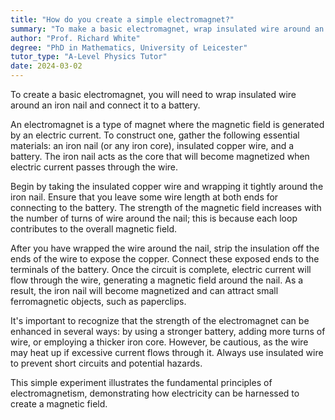 ```yaml
---
title: "How do you create a simple electromagnet?"
summary: "To make a basic electromagnet, wrap insulated wire around an iron nail and connect the ends to a battery, allowing the nail to become magnetized."
author: "Prof. Richard White"
degree: "PhD in Mathematics, University of Leicester"
tutor_type: "A-Level Physics Tutor"
date: 2024-03-02
---
```


To create a basic electromagnet, you will need to wrap insulated wire around an iron nail and connect it to a battery.

An electromagnet is a type of magnet where the magnetic field is generated by an electric current. To construct one, gather the following essential materials: an iron nail (or any iron core), insulated copper wire, and a battery. The iron nail acts as the core that will become magnetized when electric current passes through the wire.

Begin by taking the insulated copper wire and wrapping it tightly around the iron nail. Ensure that you leave some wire length at both ends for connecting to the battery. The strength of the magnetic field increases with the number of turns of wire around the nail; this is because each loop contributes to the overall magnetic field.

After you have wrapped the wire around the nail, strip the insulation off the ends of the wire to expose the copper. Connect these exposed ends to the terminals of the battery. Once the circuit is complete, electric current will flow through the wire, generating a magnetic field around the nail. As a result, the iron nail will become magnetized and can attract small ferromagnetic objects, such as paperclips.

It's important to recognize that the strength of the electromagnet can be enhanced in several ways: by using a stronger battery, adding more turns of wire, or employing a thicker iron core. However, be cautious, as the wire may heat up if excessive current flows through it. Always use insulated wire to prevent short circuits and potential hazards.

This simple experiment illustrates the fundamental principles of electromagnetism, demonstrating how electricity can be harnessed to create a magnetic field.
    